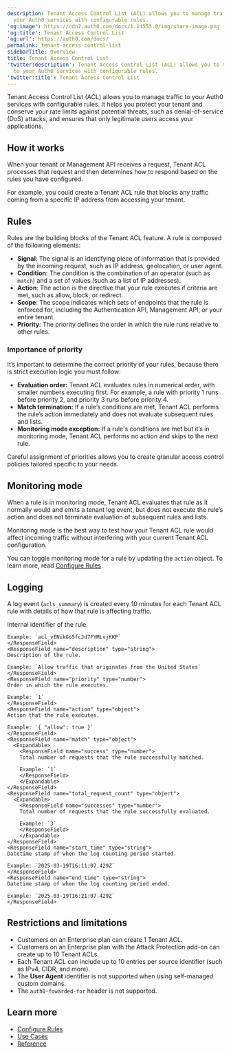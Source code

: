 ```yaml
---
description: Tenant Access Control List (ACL) allows you to manage traffic to
  your Auth0 services with configurable rules.
'og:image': https://cdn2.auth0.com/docs/1.14553.0/img/share-image.png
'og:title': Tenant Access Control List
'og:url': https://auth0.com/docs/
permalink: tenant-access-control-list
sidebarTitle: Overview
title: Tenant Access Control List
'twitter:description': Tenant Access Control List (ACL) allows you to manage traffic
  to your Auth0 services with configurable rules.
'twitter:title': Tenant Access Control List
---
```

Tenant Access Control List (ACL) allows you to manage traffic to your Auth0 services with configurable rules. It helps you protect your tenant and conserve your rate limits against potential threats, such as denial-of-service (DoS) attacks, and ensures that only legitimate users access your applications.

## How it works

When your tenant or <Tooltip tip="Management API: A product to allow customers to perform administrative tasks." cta="View Glossary" href="/docs/glossary?term=Management+API">Management API</Tooltip> receives a request, Tenant ACL processes that request and then determines how to respond based on the rules you have configured.

For example, you could create a Tenant ACL rule that blocks any traffic coming from a specific IP address from accessing your tenant.

## Rules

Rules are the building blocks of the Tenant ACL feature. A rule is composed of the following elements:

* **Signal**: The signal is an identifying piece of information that is provided by the incoming request, such as IP address, geolocation, or user agent.
* **Condition**: The condition is the combination of an operator (such as `match`) and a set of values (such as a list of IP addresses).
* **Action**: The action is the directive that your rule executes if criteria are met, such as allow, block, or redirect.
* **Scope**: The scope indicates which sets of endpoints that the rule is enforced for, including the Authentication API, Management API, or your entire tenant.
* **Priority**: The priority defines the order in which the rule runs relative to other rules.

### Importance of priority

It’s important to determine the correct priority of your rules, because there is strict execution logic you must follow:

* **Evaluation order:** Tenant ACL evaluates rules in numerical order, with smaller numbers executing first. For example, a rule with priority 1 runs before priority 2, and priority 3 runs before priority 4.
* **Match termination:** If a rule’s conditions are met, Tenant ACL performs the rule’s action immediately and does not evaluate subsequent rules and lists.​
* **Monitoring mode exception:** If a rule's conditions are met but it’s in monitoring mode, Tenant ACL performs no action and skips to the next rule.

Careful assignment of priorities allows you to create granular access control policies tailored specific to your needs.

## Monitoring mode

When a rule is in monitoring mode, Tenant ACL evaluates that rule as it normally would and emits a tenant log event, but does not execute the rule’s action and does not terminate evaluation of subsequent rules and lists.

Monitoring mode is the best way to test how your Tenant ACL rule would affect incoming traffic without interfering with your current Tenant ACL configuration.

You can toggle monitoring mode for a rule by updating the `action` object. To learn more, read [Configure Rules](/docs/secure/tenant-access-control-list/configure-rules).

## Logging

A log event (`acls_summary`) is created every 10 minutes for each Tenant ACL rule with details of how that rule is affecting traffic.

<ResponseField name="acls_summary" type="object">
  <Expandable>
    <ResponseField name="acl_id" type="string">
    Internal identifier of the rule.

    Example: `acl_vENikGo5fcJd7FYMLvjKKP`
    </ResponseField>
    <ResponseField name="description" type="string">
    Description of the rule.

    Example: `Allow traffic that originates from the United States`
    </ResponseField>
    <ResponseField name="priority" type="number">
    Order in which the rule executes.

    Example: `1`
    </ResponseField>
    <ResponseField name="action" type="object">
    Action that the rule executes.

    Example: `{ "allow": true }`
    </ResponseField>
    <ResponseField name="match" type="object">
      <Expandable>
        <ResponseField name="success" type="number"> 
        Total number of requests that the rule successfully matched.

        Example: `1`
        </ResponseField>
        </Expandable>
    </ResponseField>
    <ResponseField name="total_request_count" type="object">
      <Expandable>
        <ResponseField name="successes" type="number">
        Total number of requests that the rule successfully evaluated.

        Example: `3`
        </ResponseField>
        </Expandable>
    </ResponseField>
    <ResponseField name="start_time" type="string">
    Datetime stamp of when the log counting period started.

    Example: `2025-03-19T16:11:07.429Z`
    </ResponseField>
    <ResponseField name="end_time" type="string">
    Datetime stamp of when the log counting period ended.

    Example: `2025-03-19T16:21:07.429Z`
    </ResponseField>
  </Expandable>
</ResponseField>

## Restrictions and limitations
- Customers on an Enterprise plan can create 1 Tenant ACL.
- Customers on an Enterprise plan with the Attack Protection add-on can create up to 10 Tenant ACLs.
- Each Tenant ACL can include up to 10 entries per source identifier (such as IPv4, CIDR, and more).
- The **User Agent** identifier is not supported when using self-managed custom domains.
- The `auth0-fowarded-for` header is not supported.

## Learn more

* [Configure Rules](./tenant-access-control-list/configure-rules)
* [Use Cases](./tenant-access-control-list/use-cases)
* [Reference](./tenant-access-control-list/reference)